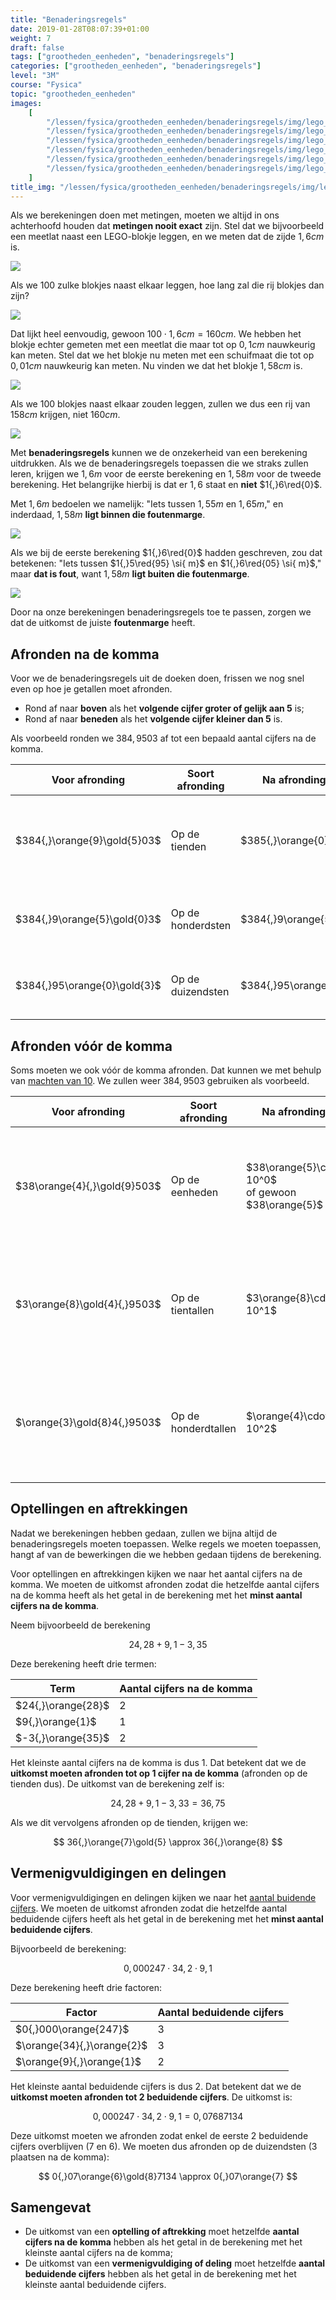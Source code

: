 ```yaml
---
title: "Benaderingsregels"
date: 2019-01-28T08:07:39+01:00
weight: 7
draft: false
tags: ["grootheden_eenheden", "benaderingsregels"]
categories: ["grootheden_eenheden", "benaderingsregels"]
level: "3M"
course: "Fysica"
topic: "grootheden_eenheden"
images:
    [
        "/lessen/fysica/grootheden_eenheden/benaderingsregels/img/lego_meetlat.png",
        "/lessen/fysica/grootheden_eenheden/benaderingsregels/img/lego_100_bricks.png",
        "/lessen/fysica/grootheden_eenheden/benaderingsregels/img/lego_schuifmaat.png",
        "/lessen/fysica/grootheden_eenheden/benaderingsregels/img/lego_100_measured.png",
        "/lessen/fysica/grootheden_eenheden/benaderingsregels/img/lego_100_correct_margin.png",
        "/lessen/fysica/grootheden_eenheden/benaderingsregels/img/lego_100_wrong_margin.png",
    ]
title_img: "/lessen/fysica/grootheden_eenheden/benaderingsregels/img/lego_meetlat.png"
---
```


Als we berekeningen doen met metingen, moeten we altijd in ons achterhoofd
houden dat **metingen nooit exact** zijn. Stel dat we bijvoorbeeld een meetlat
naast een LEGO-blokje leggen, en we meten dat de zijde
$1{,}6 \si{ cm}$ is.

![](img/lego_meetlat.png)

Als we 100 zulke blokjes naast elkaar leggen,
hoe lang zal die rij blokjes dan zijn?

![](img/lego_100_bricks.png)

Dat lijkt heel eenvoudig, gewoon $100 \cdot 1{,}6 \si{ cm} = 160 \si{ cm}$. We
hebben het blokje echter gemeten met een meetlat die maar tot op $0{,}1 \si{
cm}$ nauwkeurig kan meten. Stel dat we het blokje nu meten met een schuifmaat
die tot op $0{,}01 \si{ cm}$ nauwkeurig kan meten. Nu vinden we dat het blokje
$1{,}58 \si{ cm}$ is.

![](img/lego_schuifmaat.png)

Als we 100 blokjes naast elkaar zouden leggen, zullen we dus een rij van $158
\si{ cm}$ krijgen, niet $160 \si{ cm}$.

![](img/lego_100_measured.png)

Met **benaderingsregels** kunnen we de onzekerheid van een berekening
uitdrukken. Als we de benaderingsregels toepassen die we straks zullen leren,
krijgen we $1{,}6 \si{ m}$ voor de eerste berekening en $1{,}58 \si{ m}$ voor
de tweede berekening. Het belangrijke hierbij is dat er $1{,}6$ staat en
**<span class="red">niet</span>** $1{,}6\red{0}$.

Met $1{,}6 \si{ m}$ bedoelen we namelijk: "Iets tussen $1{,}55 \si{ m}$ en
$1{,}65 \si{ m}$," en inderdaad, $1{,}58 \si{ m}$
**<span class="green">ligt binnen die foutenmarge</span>**.

![](img/lego_100_correct_margin.png)

Als we bij de eerste berekening $1{,}6\red{0}$ hadden geschreven, zou dat
betekenen: "Iets tussen $1{,}5\red{95} \si{ m}$ en $1{,}6\red{05} \si{ m}$,"
maar
**<span class="red">dat is fout</span>**,
want $1{,}58 \si{ m}$
**<span class="red">ligt buiten die foutenmarge</span>**.

![](img/lego_100_wrong_margin.png)

Door na onze berekeningen benaderingsregels toe te passen, zorgen we dat de
uitkomst de juiste **foutenmarge** heeft.

## Afronden na de komma

Voor we de benaderingsregels uit de doeken doen, frissen we nog snel even op
hoe je getallen moet afronden.

-   Rond af naar **boven** als het **volgende cijfer groter of gelijk aan 5** is;
-   Rond af naar **beneden** als het **volgende cijfer kleiner dan 5** is.

Als voorbeeld ronden we $384{,}9503$ af tot een bepaald aantal cijfers na de
komma.

| Voor afronding               | Soort afronding   | Na afronding         | Uitleg                                                                               |
| ---------------------------- | ----------------- | -------------------- | ------------------------------------------------------------------------------------ |
| $384{,}\orange{9}\gold{5}03$ | Op de tienden     | $385{,}\orange{0}$   | $\gold{5} \ge 5$ dus $\orange{9}$ wordt $1\orange{0}$, waardoor de $4$ een $5$ wordt |
| $384{,}9\orange{5}\gold{0}3$ | Op de honderdsten | $384{,}9\orange{5}$  | $\gold{0} \lt 5$ dus $\orange{5}$ blijft $\orange{5}$                                |
| $384{,}95\orange{0}\gold{3}$ | Op de duizendsten | $384{,}95\orange{0}$ | $\gold{3} \lt 5$ dus $\orange{0}$ blijft $\orange{0}$                                |

## Afronden vóór de komma

Soms moeten we ook vóór de komma afronden. Dat kunnen we met behulp van
[machten van 10](machten_van_10). We zullen weer $384{,}9503$ gebruiken als
voorbeeld.

| Voor afronding               | Soort afronding     | Na afronding                                          | Uitleg                                                                                                                               |
| ---------------------------- | ------------------- | ----------------------------------------------------- | ------------------------------------------------------------------------------------------------------------------------------------ |
| $38\orange{4}{,}\gold{9}503$ | Op de eenheden      | $38\orange{5}\cdot 10^0$<br/> of gewoon $38\orange{5}$ | $\gold{9} \ge 5$ dus $\orange{4}$ wordt $\orange{5}$<br/> Vermenigvuldigen met $10^0 = 1$ omdat we afronden op de **een**heden        |
| $3\orange{8}\gold{4}{,}9503$ | Op de tientallen    | $3\orange{8}\cdot 10^1$                               | $\gold{4} \lt 5$ dus $\orange{8}$ blijft $\orange{8}$<br/> Vermenigvuldigen met $10^1 = 10$ omdat we afronden op de **tien**tallen    |
| $\orange{3}\gold{8}4{,}9503$ | Op de honderdtallen | $\orange{4}\cdot 10^2$                                | $\gold{8} \ge 5$ dus $\orange{3}$ wordt $\orange{4}$<br/> Vermenigvuldigen met $10^2 = 100$ omdat we afronden op de **honderd**tallen |

## Optellingen en aftrekkingen

Nadat we berekeningen hebben gedaan, zullen we bijna altijd de
benaderingsregels moeten toepassen. Welke regels we moeten toepassen, hangt af
van de bewerkingen die we hebben gedaan tijdens de berekening.

Voor optellingen en aftrekkingen kijken we naar het aantal cijfers na de komma.
We moeten de uitkomst afronden zodat die hetzelfde aantal cijfers na de komma
heeft als het getal in de berekening met het **minst aantal cijfers na de
komma**.

Neem bijvoorbeeld de berekening

$$
24{,}28 + 9{,}1 - 3{,}35
$$


Deze berekening heeft drie termen:

| Term               | Aantal cijfers na de komma |
| ------------------ | -------------------------- |
| $24{,}\orange{28}$ | 2                          |
| $9{,}\orange{1}$   | 1                          |
| $-3{,}\orange{35}$ | 2                          |

Het kleinste aantal cijfers na de komma is dus 1. Dat betekent dat we de
**uitkomst moeten afronden tot op 1 cijfer na de komma** <Mute>(afronden
op de tienden dus)</Mute>. De uitkomst van de berekening zelf is:


$$
24{,}28 + 9{,}1 - 3{,}33 = 36{,}75
$$


Als we dit vervolgens afronden op de tienden, krijgen we:

$$
36{,}\orange{7}\gold{5} \approx 36{,}\orange{8}
$$


## Vermenigvuldigingen en delingen

Voor vermenigvuldigingen en delingen kijken we naar het [aantal buidende
cijfers](beduidende_cijfers/#aantal-beduidende-cijfers). We moeten de
uitkomst afronden zodat die hetzelfde aantal beduidende cijfers heeft als het
getal in de berekening met het **minst aantal beduidende cijfers**.

Bijvoorbeeld de berekening:

$$
0{,}000247 \cdot 34{,}2 \cdot 9{,}1
$$


Deze berekening heeft drie factoren:

| Factor                     | Aantal beduidende cijfers |
| -------------------------- | ------------------------- |
| $0{,}000\orange{247}$      | 3                         |
| $\orange{34}{,}\orange{2}$ | 3                         |
| $\orange{9}{,}\orange{1}$  | 2                         |

Het kleinste aantal beduidende cijfers is dus 2. Dat betekent dat we de
**uitkomst moeten afronden tot 2 beduidende cijfers**. De uitkomst is:

$$
0{,}000247 \cdot 34{,}2 \cdot 9{,}1 = 0{,}07687134
$$


Deze uitkomst moeten we afronden zodat enkel de eerste 2 beduidende cijfers
overblijven <Mute>($7$ en $6$)</Mute>. We moeten dus afronden op de
duizendsten <Mute>(3 plaatsen na de komma)</Mute>:


$$
0{,}07\orange{6}\gold{8}7134 \approx 0{,}07\orange{7}
$$


## Samengevat

<Attention title="Benaderingsregels">

-   De uitkomst van een **optelling of aftrekking** moet hetzelfde **aantal
    cijfers na de komma** hebben als het getal in de berekening met het kleinste
    aantal cijfers na de komma;
-   De uitkomst van een **vermenigvuldiging of deling** moet hetzelfde **aantal
    beduidende cijfers** hebben als het getal in de berekening met het kleinste
    aantal beduidende cijfers.

</Attention>

